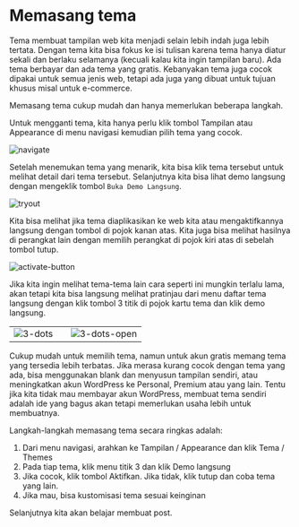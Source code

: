 
# Memasang tema

Tema membuat tampilan web kita menjadi selain lebih indah juga lebih tertata. Dengan tema kita bisa fokus ke isi tulisan karena tema hanya diatur sekali dan berlaku selamanya (kecuali kalau kita ingin tampilan baru). Ada tema berbayar dan ada tema yang gratis. Kebanyakan tema juga cocok dipakai untuk semua jenis web, tetapi ada juga yang dibuat untuk tujuan khusus misal untuk e-commerce.

Memasang tema cukup mudah dan hanya memerlukan beberapa langkah.

Untuk mengganti tema, kita hanya perlu klik tombol Tampilan atau Appearance di menu navigasi kemudian pilih tema yang cocok.

![navigate](/theme/1.png)

Setelah menemukan tema yang menarik, kita bisa klik tema tersebut untuk melihat detail dari tema tersebut. Selanjutnya kita bisa lihat demo langsung dengan mengeklik tombol `Buka Demo Langsung`.

![tryout](/theme/2.png)

Kita bisa melihat jika tema diaplikasikan ke web kita atau mengaktifkannya langsung dengan tombol di pojok kanan atas. Kita juga bisa melihat hasilnya di perangkat lain dengan memilih perangkat di pojok kiri atas di sebelah tombol tutup.

![activate-button](/theme/3.png)

Jika kita ingin melihat tema-tema lain cara seperti ini mungkin terlalu lama, akan tetapi kita bisa langsung melihat pratinjau dari menu daftar tema langsung dengan klik tombol 3 titik di pojok kartu tema dan klik demo langsung.


<div style={{textAlign: 'center'}}>

|                         |                                                                          |                              |
| ----------------------- | ------------------------------------------------------------------------ | ---------------------------- |
| ![3-dots](/theme/4.png) | <FontAwesomeIcon icon={faArrowAltCircleRight} width={30} color='grey' /> | ![3-dots-open](/theme/5.png) |

</div>

Cukup mudah untuk memilih tema, namun untuk akun gratis memang tema yang tersedia lebih terbatas. Jika merasa kurang cocok dengan tema yang ada, bisa menggunakan blank dan menyusun tampilan sendiri, atau meningkatkan akun WordPress ke Personal, Premium atau yang lain. Tentu jika kita tidak mau membayar akun WordPress, membuat tema sendiri adalah ide yang bagus akan tetapi memerlukan usaha lebih untuk membuatnya.

Langkah-langkah memasang tema secara ringkas adalah:

1. Dari menu navigasi, arahkan ke Tampilan / Appearance dan klik Tema / Themes
1. Pada tiap tema, klik menu titik 3 dan klik Demo langsung
1. Jika cocok, klik tombol Aktifkan. Jika tidak, klik tutup dan coba tema yang lain.
1. Jika mau, bisa kustomisasi tema sesuai keinginan

<Callout emoji='✅'>Selanjutnya kita akan belajar membuat post.</Callout>
